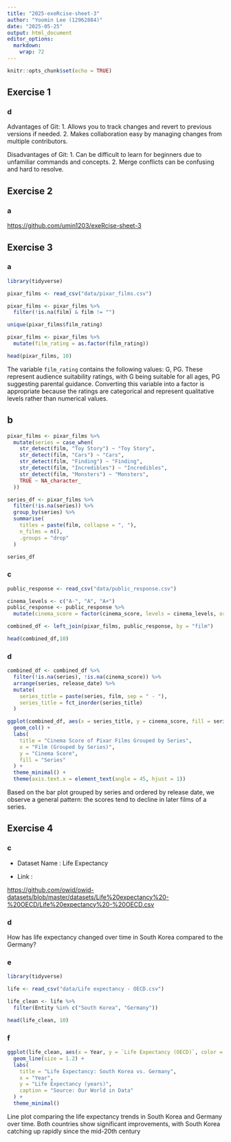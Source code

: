 ```yaml
---
title: "2025-exeRcise-sheet-3"
author: "Yoomin Lee (12962884)"
date: "2025-05-25"
output: html_document
editor_options: 
  markdown: 
    wrap: 72
---
```


```r
knitr::opts_chunk$set(echo = TRUE)
```

## Exercise 1

### d

Advantages of Git: 1. Allows you to track changes and revert to previous
versions if needed. 2. Makes collaboration easy by managing changes from
multiple contributors.

Disadvantages of Git: 1. Can be difficult to learn for beginners due to
unfamiliar commands and concepts. 2. Merge conflicts can be confusing
and hard to resolve.

## Exercise 2

### a

<https://github.com/umin1203/exeRcise-sheet-3>

## Exercise 3

### a

```r

library(tidyverse)

pixar_films <- read_csv("data/pixar_films.csv")

pixar_films <- pixar_films %>%
  filter(!is.na(film) & film != "")

unique(pixar_films$film_rating)

pixar_films <- pixar_films %>%
  mutate(film_rating = as.factor(film_rating))

head(pixar_films, 10)

```

The variable `film_rating` contains the following values: G, PG. These
represent audience suitability ratings, with G being suitable for all
ages, PG suggesting parental guidance. Converting this variable into a
factor is appropriate because the ratings are categorical and represent
qualitative levels rather than numerical values.

## b

```r

pixar_films <- pixar_films %>%
  mutate(series = case_when(
    str_detect(film, "Toy Story") ~ "Toy Story",
    str_detect(film, "Cars") ~ "Cars",
    str_detect(film, "Finding") ~ "Finding",
    str_detect(film, "Incredibles") ~ "Incredibles",
    str_detect(film, "Monsters") ~ "Monsters",
    TRUE ~ NA_character_
  ))

series_df <- pixar_films %>%
  filter(!is.na(series)) %>% 
  group_by(series) %>%
  summarise(
    titles = paste(film, collapse = ", "),
    n_films = n(),
    .groups = "drop"
  )

series_df

```

### c

```r
public_response <- read_csv("data/public_response.csv")

cinema_levels <- c("A-", "A", "A+")
public_response <- public_response %>%
  mutate(cinema_score = factor(cinema_score, levels = cinema_levels, ordered = TRUE))

combined_df <- left_join(pixar_films, public_response, by = "film")

head(combined_df,10)
```

### d

```r
combined_df <- combined_df %>%
  filter(!is.na(series), !is.na(cinema_score)) %>% 
  arrange(series, release_date) %>%
  mutate(
    series_title = paste(series, film, sep = " - "),
    series_title = fct_inorder(series_title)
  )

ggplot(combined_df, aes(x = series_title, y = cinema_score, fill = series)) +
  geom_col() +
  labs(
    title = "Cinema Score of Pixar Films Grouped by Series",
    x = "Film (Grouped by Series)",
    y = "Cinema Score",
    fill = "Series"
  ) +
  theme_minimal() +
  theme(axis.text.x = element_text(angle = 45, hjust = 1))

```

Based on the bar plot grouped by series and ordered by release date, we observe a general pattern: the scores tend to decline in later films of
a series.

## Exercise 4

### c

-   Dataset Name : Life Expectancy

-   Link :

<https://github.com/owid/owid-datasets/blob/master/datasets/Life%20expectancy%20-%20OECD/Life%20expectancy%20-%20OECD.csv>

### d

How has life expectancy changed over time in South Korea compared to the
Germany?

### e

```r
library(tidyverse)

life <- read_csv("data/Life expectancy - OECD.csv")

life_clean <- life %>%
  filter(Entity %in% c("South Korea", "Germany"))

head(life_clean, 10)

```

### f

```r
ggplot(life_clean, aes(x = Year, y = `Life Expectancy (OECD)`, color = Entity)) +
  geom_line(size = 1.2) +
  labs(
    title = "Life Expectancy: South Korea vs. Germany",
    x = "Year",
    y = "Life Expectancy (years)",
    caption = "Source: Our World in Data"
  ) +
  theme_minimal()

```

Line plot comparing the life expectancy trends in South Korea and Germany over time. Both countries show significant improvements, with South Korea catching up rapidly since the mid-20th century

